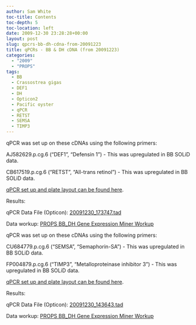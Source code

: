 ```yaml
---
author: Sam White
toc-title: Contents
toc-depth: 5
toc-location: left
date: 2009-12-30 23:28:28+00:00
layout: post
slug: qpcrs-bb-dh-cdna-from-20091223
title: qPCRs - BB & DH cDNA (from 20091223)
categories:
  - "2009"
  - "PROPS"
tags:
  - BB
  - Crassostrea gigas
  - DEF1
  - DH
  - Opticon2
  - Pacific oyster
  - qPCR
  - RETST
  - SEMSA
  - TIMP3
---
```


qPCR was set up on these cDNAs using the following primers:

AJ582629.p.cg.6 ("DEF1", "Defensin 1") - This was upregulated in BB SOLiD data.

CB617519.p.cg.6 ("RETST", "All-trans retinol") - This was upregulated in BB SOLiD data.

[qPCR set up and plate layout can be found here](https://eagle.fish.washington.edu/Arabidopsis/Notebook%20Workup%20Files/20091230-01.jpg).

Results:

qPCR Data File (Opticon): [20091230_173747.tad](https://eagle.fish.washington.edu/Arabidopsis/qPCR/Opticon/20091230_173747.tad)

Data workup: [PROPS BB_DH Gene Expression Miner Workup](https://docs.google.com/spreadsheet/ccc?key=0AmS_90rPaQMzdHNfWS1oUHUxNFNwci1zcmhhWjhzZnc&usp=sharing)





qPCR was set up on these cDNAs using the following primers:

CU684779.p.cg.6 ("SEMSA", "Semaphorin-SA") - This was upregulated in BB SOLiD data.

FP004879.p.cg.6 ("TIMP3", "Metalloproteinase inhibitor 3") - This was upregulated in BB SOLiD data.

[qPCR set up and plate layout can be found here](https://eagle.fish.washington.edu/Arabidopsis/Notebook%20Workup%20Files/20091230-02.jpg).

Results:

qPCR Data File (Opticon): [20091230_143643.tad](https://eagle.fish.washington.edu/Arabidopsis/qPCR/Opticon/20091230_143643.tad)

Data workup: [PROPS BB_DH Gene Expression Miner Workup](https://docs.google.com/spreadsheet/ccc?key=0AmS_90rPaQMzdHNfWS1oUHUxNFNwci1zcmhhWjhzZnc&usp=sharing)
